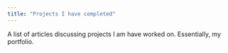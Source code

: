 ```yaml
---
title: "Projects I have completed"
---
```

A list of articles discussing projects I am have worked on. Essentially, my portfolio. 